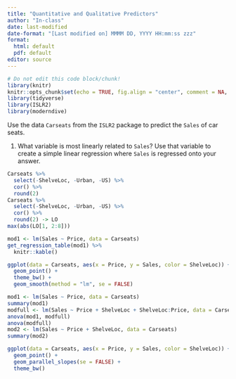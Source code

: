 ```yaml
---
title: "Quantitative and Qualitative Predictors"
author: "In-class"
date: last-modified
date-format: "[Last modified on] MMMM DD, YYYY HH:mm:ss zzz"
format: 
  html: default
  pdf: default
editor: source
---
```



```r
# Do not edit this code block/chunk!
library(knitr)
knitr::opts_chunk$set(echo = TRUE, fig.align = "center", comment = NA, fig.width = 16/2, fig.height = 9/2)
library(tidyverse)
library(ISLR2)
library(moderndive)
```

Use the data `Carseats` from the `ISLR2` package to predict the `Sales` of car seats.

1.  What variable is most linearly related to `Sales`?  Use that variable to create a simple linear regression where `Sales` is regressed onto your answer.

```r
Carseats %>% 
  select(-ShelveLoc, -Urban, -US) %>% 
  cor() %>% 
  round(2)
Carseats %>% 
  select(-ShelveLoc, -Urban, -US) %>% 
  cor() %>% 
  round(2) -> LO
max(abs(LO[1, 2:8]))

mod1 <- lm(Sales ~ Price, data = Carseats)
get_regression_table(mod1) %>% 
  knitr::kable()
```


```r
ggplot(data = Carseats, aes(x = Price, y = Sales, color = ShelveLoc)) + 
  geom_point() + 
  theme_bw() + 
  geom_smooth(method = "lm", se = FALSE)
```



```r
mod1 <- lm(Sales ~ Price, data = Carseats)
summary(mod1)
modfull <- lm(Sales ~ Price + ShelveLoc + ShelveLoc:Price, data = Carseats)
anova(mod1, modfull)
anova(modfull)
mod2 <- lm(Sales ~ Price + ShelveLoc, data = Carseats)
summary(mod2)
```

```r
ggplot(data = Carseats, aes(x = Price, y = Sales, color = ShelveLoc)) + 
  geom_point() + 
  geom_parallel_slopes(se = FALSE) +
  theme_bw()
```


